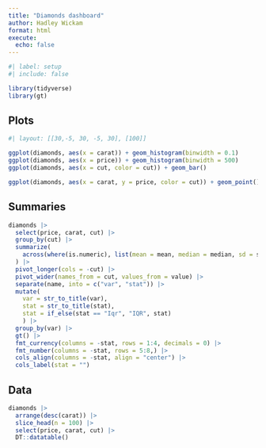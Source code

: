```yaml
---
title: "Diamonds dashboard"
author: Hadley Wickam
format: html
execute:
  echo: false
---
```


```r
#| label: setup
#| include: false

library(tidyverse)
library(gt)
```

::: panel-tabset
## Plots

```r
#| layout: [[30,-5, 30, -5, 30], [100]]

ggplot(diamonds, aes(x = carat)) + geom_histogram(binwidth = 0.1)
ggplot(diamonds, aes(x = price)) + geom_histogram(binwidth = 500)
ggplot(diamonds, aes(x = cut, color = cut)) + geom_bar()

ggplot(diamonds, aes(x = carat, y = price, color = cut)) + geom_point()
```

## Summaries

```r
diamonds |>
  select(price, carat, cut) |>
  group_by(cut) |>
  summarize(
    across(where(is.numeric), list(mean = mean, median = median, sd = sd, IQR = IQR))
  ) |>
  pivot_longer(cols = -cut) |>
  pivot_wider(names_from = cut, values_from = value) |>
  separate(name, into = c("var", "stat")) |>
  mutate(
    var = str_to_title(var),
    stat = str_to_title(stat),
    stat = if_else(stat == "Iqr", "IQR", stat)
    ) |>
  group_by(var) |>
  gt() |>
  fmt_currency(columns = -stat, rows = 1:4, decimals = 0) |>
  fmt_number(columns = -stat, rows = 5:8,) |>
  cols_align(columns = -stat, align = "center") |>
  cols_label(stat = "")
```

## Data

```r
diamonds |> 
  arrange(desc(carat)) |> 
  slice_head(n = 100) |> 
  select(price, carat, cut) |> 
  DT::datatable()
```
:::
